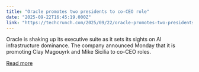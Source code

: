 ```yaml
---
title: "Oracle promotes two presidents to co-CEO role"
date: "2025-09-22T16:45:19.000Z"
link: "https://techcrunch.com/2025/09/22/oracle-promotes-two-presidents-to-co-ceo-role/"
---
```


Oracle is shaking up its executive suite as it sets its sights on AI infrastructure dominance. The company announced Monday that it is promoting Clay Magouyrk and Mike Sicilia to co-CEO roles.  

[Read more](https://techcrunch.com/2025/09/22/oracle-promotes-two-presidents-to-co-ceo-role/)
